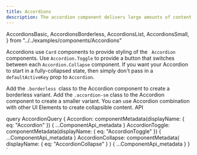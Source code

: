 ```yaml
---
title: Accordions
description: The accordion component delivers large amounts of content in a small space through progressive disclosure. That is, the user gets key details about the underlying content and can choose to expand that content within the constraints of the accordion. Accordions work especially well on mobile interfaces or whenever vertical space is at a premium.
---
```


  AccordionsBasic,
  AccordionsBorderless,
  AccordionsList,
  AccordionsSmall,
} from "../../examples/components/Accordions"

<Overview guidelink="https://modus.trimble.com/components/accordions/">
  Accordions use <code>Card</code> components to provide styling of the
  <code> Accordion</code> components. Use <code>Accordion.Toggle</code> to provide
  a button that switches between each <code>Accordion.Collapse</code> component.
</Overview>

<CodeBlock bigtitle="Examples">
  If you want your Accordion to start in a fully-collapsed state, then simply
  don't pass in a <code>defaultActiveKey</code> prop to <code>Accordion</code>.
</CodeBlock>

<CodeBlock title="Collapsible Cards" code={AccordionsBasic}></CodeBlock>

<CodeBlock title="Borderless Variant" code={AccordionsBorderless}>
  Add the <code>.borderless </code>class to the Accordion component to create a
  borderless variant.
</CodeBlock>

<CodeBlock title="Small Variant" code={AccordionsSmall}>
  Add the <code>.accordion-sm</code> class to the Accordion component to create
  a smaller variant.
</CodeBlock>

<CodeBlock title="Collapsible Lists" code={AccordionsList}>
  You can use Accordion combination with other UI Elements to create collapsible
  content.
</CodeBlock>

<LinkedHeading h="2" className="h1" id="accordions-api">
  API
</LinkedHeading>

<ComponentApi metadata={props.data.Accordion} />
<ComponentApi
  metadata={props.data.AccordionToggle}
  exportedBy={props.data.Accordion}
/>
<ComponentApi
  metadata={props.data.AccordionCollapse}
  exportedBy={props.data.Accordion}
/>

  query AccordionQuery {
    Accordion: componentMetadata(displayName: { eq: "Accordion" }) {
      ...ComponentApi_metadata
    }
    AccordionToggle: componentMetadata(displayName: { eq: "AccordionToggle" }) {
      ...ComponentApi_metadata
    }
    AccordionCollapse: componentMetadata(
      displayName: { eq: "AccordionCollapse" }
    ) {
      ...ComponentApi_metadata
    }
  }
`
